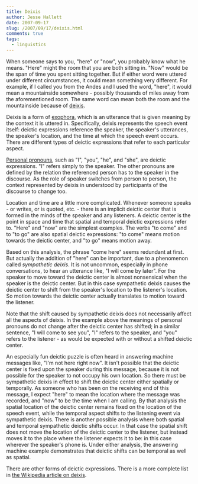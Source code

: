 ```yaml
---
title: Deixis
author: Jesse Hallett
date: 2007-09-17
slug: /2007/09/17/deixis.html
comments: true
tags:
  - linguistics
---
```


When someone says to you, "here" or "now", you probably know what he
means. "Here" might the room that you are both sitting in. "Now" would
be the span of time you spent sitting together. But if either word
were uttered under different circumstances, it could mean something
very different. For example, if I called you from the Andes and I used
the word, "here", it would mean a mountainside somewhere - possibly
thousands of miles away from the aforementioned room. The same word
can mean both the room and the mountainside because of [deixis][].

[deixis]: http://en.wikipedia.org/wiki/Deixis

Deixis is a form of [exophora][], which is an utterance that is given
meaning by the context it is uttered in. Specifically, deixis
represents the speech event itself: deictic expressions reference the
speaker, the speaker's utterances, the speaker's location, and the
time at which the speech event occurs. There are different types of
deictic expressions that refer to each particular aspect.

[exophora]: http://en.wikipedia.org/wiki/Exophora

[Personal pronouns][], such as "I", "you", "he", and "she", are deictic
expressions. "I" refers simply to the speaker. The other pronouns are
defined by the relation the referenced person has to the speaker in
the discourse. As the role of speaker switches from person to person,
the context represented by deixis in understood by participants of the
discourse to change too.

[Personal pronouns]: http://en.wikipedia.org/wiki/Personal_pronoun

<!-- more -->

Location and time are a little more complicated. Whenever someone
speaks - or writes, or is quoted, etc. - there is an implicit deictic
center that is formed in the minds of the speaker and any listeners. A
deictic center is the point in space and time that spatial and
temporal deictic expressions refer to. "Here" and "now" are the
simplest examples. The verbs "to come" and to "to go" are also spatial
deictic expressions: "to come" means motion towards the deictic
center, and "to go" means motion away.

Based on this analysis, the phrase "come here" seems redundant at
first. But actually the addition of "here" can be important, due to a
phenomenon called *sympathetic deixis*. It is not uncommon, especially
in phone conversations, to hear an utterance like, "I will come by
later". For the speaker to move toward the deictic center is almost
nonsensical when the speaker is the deictic center. But in this case
sympathetic deixis causes the deictic center to shift from the
speaker's location to the listener's location. So motion towards the
deictic center actually translates to motion toward the listener.

Note that the shift caused by sympathetic deixis does not necessarily
affect all the aspects of deixis. In the example above the meanings of
personal pronouns do not change after the deictic center has shifted;
in a similar sentence, "I will come to see you", "I" refers to the
speaker, and "you" refers to the listener - as would be expected with
or without a shifted deictic center.

An especially fun deictic puzzle is often heard in answering machine
messages like, "I'm not here right now". It isn't possible that the
deictic center is fixed upon the speaker during this message, because
it is not possible for the speaker to not occupy his own location. So
there must be sympathetic deixis in effect to shift the deictic center
either spatially or temporally. As someone who has been on the
receiving end of this message, I expect "here" to mean the location
where the message was recorded, and "now" to be the time when I am
calling. By that analysis the spatial location of the deictic center
remains fixed on the location of the speech event, while the temporal
aspect shifts to the listening event via sympathetic deixis. There is
another possible analysis where both spatial and temporal sympathetic
deictic shifts occur. In that case the spatial shift does not move the
location of the deictic center to the listener, but instead moves it
to the place where the listener expects it to be: in this case
wherever the speaker's phone is. Under either analysis, the answering
machine example demonstrates that deictic shifts can be temporal as
well as spatial.

There are other forms of deictic expressions. There is a more complete
list in [the Wikipedia article on deixis][deixis].
